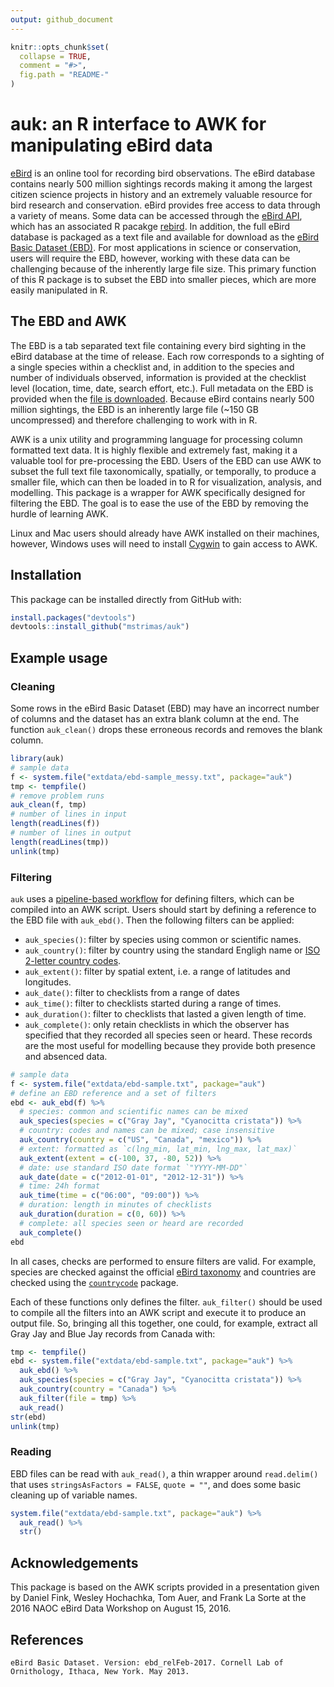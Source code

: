```yaml
---
output: github_document
---
```


<!-- README.md is generated from README.Rmd. Please edit that file -->

```r
knitr::opts_chunk$set(
  collapse = TRUE,
  comment = "#>",
  fig.path = "README-"
)
```

# auk: an R interface to AWK for manipulating eBird data

[eBird](http://www.ebird.org) is an online tool for recording bird observations. The eBird database contains nearly 500 million sightings records making it among the largest citizen science projects in history and an extremely valuable resource for bird research and conservation. eBird provides free access to data through a variety of means. Some data can be accessed through the [eBird API](https://confluence.cornell.edu/display/CLOISAPI/eBird+API+1.1), which has an associated R pacakge [rebird](https://github.com/ropensci/rebird). In addition, the full eBird database is packaged as a text file and available for download as the [eBird Basic Dataset (EBD)](http://ebird.org/ebird/data/download). For most applications in science or conservation, users will require the EBD, however, working with these data can be challenging because of the inherently large file size. This primary function of this R package is to subset the EBD into smaller pieces, which are more easily manipulated in R.

## The EBD and AWK

The EBD is a tab separated text file containing every bird sighting in the eBird database at the time of release. Each row corresponds to a sighting of a single species within a checklist and, in addition to the species and number of individuals observed, information is provided at the checklist level (location, time, date, search effort, etc.). Full metadata on the EBD is provided when the [file is downloaded](http://ebird.org/ebird/data/download). Because eBird contains nearly 500 million sightings, the EBD is an inherently large file (~150 GB uncompressed) and therefore challenging to work with in R.

AWK is a unix utility and programming language for processing column formatted text data. It is highly flexible and extremely fast, making it a valuable tool for pre-processing the EBD. Users of the EBD can use AWK to subset the full text file taxonomically, spatially, or temporally, to produce a smaller file, which can then be loaded in to R for visualization, analysis, and modelling. This package is a wrapper for AWK specifically designed for filtering the EBD. The goal is to ease the use of the EBD by removing the hurdle of learning AWK.

Linux and Mac users should already have AWK installed on their machines, however, Windows uses will need to install [Cygwin](https://www.cygwin.com) to gain access to AWK.

## Installation

This package can be installed directly from GitHub with: 

```r
install.packages("devtools")
devtools::install_github("mstrimas/auk")
```
## Example usage

### Cleaning

Some rows in the eBird Basic Dataset (EBD) may have an incorrect number of columns and the dataset has an extra blank column at the end. The function `auk_clean()` drops these erroneous records and removes the blank column.

```r
library(auk)
# sample data
f <- system.file("extdata/ebd-sample_messy.txt", package="auk")
tmp <- tempfile()
# remove problem runs
auk_clean(f, tmp)
# number of lines in input
length(readLines(f))
# number of lines in output
length(readLines(tmp))
unlink(tmp)
```

### Filtering

`auk` uses a [pipeline-based workflow](http://r4ds.had.co.nz/pipes.html) for defining filters, which can be compiled into an AWK script. Users should start by defining a reference to the EBD file with `auk_ebd()`. Then the following filters can be applied:

- `auk_species()`: filter by species using common or scientific names.
- `auk_country()`: filter by country using the standard Engligh name or [ISO 2-letter country codes](https://en.wikipedia.org/wiki/ISO_3166-1_alpha-2).
- `auk_extent()`: filter by spatial extent, i.e. a range of latitudes and longitudes.
- `auk_date()`: filter to checklists from a range of dates
- `auk_time()`: filter to checklists started during a range of times.
- `auk_duration()`: filter to checklists that lasted a given length of time.
- `auk_complete()`: only retain checklists in which the observer has specified that they recorded all species seen or heard. These records are the most useful for modelling because they provide both presence and absenced data.

```r
# sample data
f <- system.file("extdata/ebd-sample.txt", package="auk")
# define an EBD reference and a set of filters
ebd <- auk_ebd(f) %>% 
  # species: common and scientific names can be mixed
  auk_species(species = c("Gray Jay", "Cyanocitta cristata")) %>%
  # country: codes and names can be mixed; case insensitive
  auk_country(country = c("US", "Canada", "mexico")) %>%
  # extent: formatted as `c(lng_min, lat_min, lng_max, lat_max)`
  auk_extent(extent = c(-100, 37, -80, 52)) %>%
  # date: use standard ISO date format `"YYYY-MM-DD"`
  auk_date(date = c("2012-01-01", "2012-12-31")) %>%
  # time: 24h format
  auk_time(time = c("06:00", "09:00")) %>%
  # duration: length in minutes of checklists
  auk_duration(duration = c(0, 60)) %>%
  # complete: all species seen or heard are recorded
  auk_complete()
ebd
```

In all cases, checks are performed to ensure filters are valid. For example, species are checked against the official [eBird taxonomy](http://help.ebird.org/customer/portal/articles/1006825-the-ebird-taxonomy) and countries are checked using the [`countrycode`](https://github.com/vincentarelbundock/countrycode) package.

Each of these functions only defines the filter. `auk_filter()` should be used to compile all the filters into an AWK script and execute it to produce an output file. So, bringing all this together, one could, for example, extract all Gray Jay and Blue Jay records from Canada with:

```r
tmp <- tempfile()
ebd <- system.file("extdata/ebd-sample.txt", package="auk") %>% 
  auk_ebd() %>% 
  auk_species(species = c("Gray Jay", "Cyanocitta cristata")) %>% 
  auk_country(country = "Canada") %>% 
  auk_filter(file = tmp) %>% 
  auk_read()
str(ebd)
unlink(tmp)
```

### Reading

EBD files can be read with `auk_read()`, a thin wrapper around `read.delim()` that uses `stringsAsFactors = FALSE`, `quote = ""`, and does some basic cleaning up of variable names.

```r
system.file("extdata/ebd-sample.txt", package="auk") %>% 
  auk_read() %>% 
  str()
```

## Acknowledgements

This package is based on the AWK scripts provided in a presentation given by Daniel Fink, Wesley Hochachka, Tom Auer, and Frank La Sorte at the 2016 NAOC eBird Data Workshop on August 15, 2016.

## References

```
eBird Basic Dataset. Version: ebd_relFeb-2017. Cornell Lab of Ornithology, Ithaca, New York. May 2013.
```
